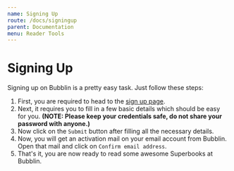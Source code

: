 ```yaml
---
name: Signing Up
route: /docs/signingup
parent: Documentation
menu: Reader Tools
---
```

# Signing Up
Signing up on Bubblin is a pretty easy task. Just follow these steps:

1. First, you are required to head to the [sign up page](https://bubblin.io/users/new).
2. Next, it requires you to fill in a few basic details which should be easy for you.
**(NOTE: Please keep your credentials safe, do not share your password with anyone.)**
3. Now click on the `Submit` button after filling all the necessary details.
4. Now, you will get an activation mail on your email account from Bubblin. Open that mail and click on `Confirm email address`.
5. That's it, you are now ready to read some awesome Superbooks at Bubblin.